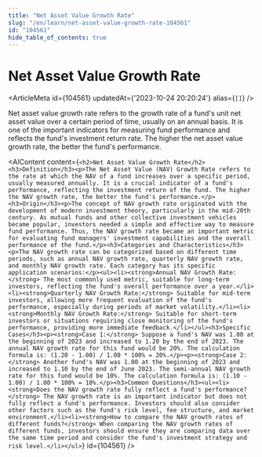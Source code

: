 ```yaml
---
title: "Net Asset Value Growth Rate"
slug: "/en/learn/net-asset-value-growth-rate-104561"
id: "104561"
hide_table_of_contents: true
---
```



# Net Asset Value Growth Rate

<ArticleMeta id={104561} updatedAt={'2023-10-24 20:20:24'} alias={`[]`} />
<div className='border-solid border-b border-t-0 my-4 border-[var(--ifm-color-gray-300)]' />

Net asset value growth rate refers to the growth rate of a fund's unit net asset value over a certain period of time, usually on an annual basis. It is one of the important indicators for measuring fund performance and reflects the fund's investment return rate. The higher the net asset value growth rate, the better the fund's performance.

<AIContent content={`<h2>Net Asset Value Growth Rate</h2><h3>Definition</h3><p>The Net Asset Value (NAV) Growth Rate refers to the rate at which the NAV of a fund increases over a specific period, usually measured annually. It is a crucial indicator of a fund's performance, reflecting the investment return of the fund. The higher the NAV growth rate, the better the fund's performance.</p><h3>Origin</h3><p>The concept of NAV growth rate originated with the development of modern investment theory, particularly in the mid-20th century. As mutual funds and other collective investment vehicles became popular, investors needed a simple and effective way to measure fund performance. Thus, the NAV growth rate became an important metric for evaluating fund managers' investment capabilities and the overall performance of the fund.</p><h3>Categories and Characteristics</h3><p>The NAV growth rate can be categorized based on different time periods, such as annual NAV growth rate, quarterly NAV growth rate, and monthly NAV growth rate. Each category has its specific application scenarios:</p><ul><li><strong>Annual NAV Growth Rate:</strong> The most commonly used metric, suitable for long-term investors, reflecting the fund's overall performance over a year.</li><li><strong>Quarterly NAV Growth Rate:</strong> Suitable for mid-term investors, allowing more frequent evaluation of the fund's performance, especially during periods of market volatility.</li><li><strong>Monthly NAV Growth Rate:</strong> Suitable for short-term investors or situations requiring close monitoring of the fund's performance, providing more immediate feedback.</li></ul><h3>Specific Cases</h3><p><strong>Case 1:</strong> Suppose a fund's NAV was 1.00 at the beginning of 2023 and increased to 1.20 by the end of 2023. The annual NAV growth rate for this fund would be 20%. The calculation formula is: (1.20 - 1.00) / 1.00 * 100% = 20%.</p><p><strong>Case 2:</strong> Another fund's NAV was 1.00 at the beginning of 2023 and increased to 1.10 by the end of June 2023. The semi-annual NAV growth rate for this fund would be 10%. The calculation formula is: (1.10 - 1.00) / 1.00 * 100% = 10%.</p><h3>Common Questions</h3><ul><li><strong>Does the NAV growth rate fully reflect a fund's performance?</strong> The NAV growth rate is an important indicator but does not fully reflect a fund's performance. Investors should also consider other factors such as the fund's risk level, fee structure, and market environment.</li><li><strong>How to compare the NAV growth rates of different funds?</strong> When comparing the NAV growth rates of different funds, investors should ensure they are comparing data over the same time period and consider the fund's investment strategy and risk level.</li></ul>`} id={104561} />
